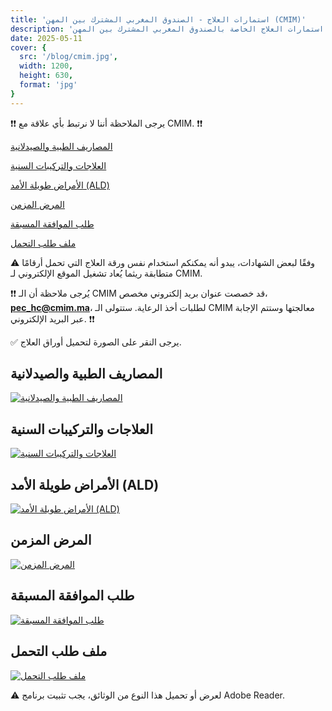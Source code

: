 ```yaml
---
title: 'استمارات العلاج - الصندوق المغربي المشترك بين المهن (CMIM)'
description: 'تحميل استمارات العلاج الخاصة بالصندوق المغربي المشترك بين المهن (CMIM)'
date: 2025-05-11
cover: {
  src: '/blog/cmim.jpg',
  width: 1200,
  height: 630,
  format: 'jpg'
}
---
```

❗❗ يرجى الملاحظة أننا لا نرتبط بأي علاقة مع CMIM. ❗❗

[المصاريف الطبية والصيدلانية](https://drive.usercontent.google.com/download?id=16w7PS8lhRxHZPFJpUY6YfZ-wAYRMg2v3&export=download)

[العلاجات والتركيبات السنية](https://drive.usercontent.google.com/download?id=1jFRz25rDqCqURri2cFCyXMHgDcjiMA3L&export=download)

[الأمراض طويلة الأمد (ALD)](https://drive.usercontent.google.com/download?id=1D3iNh9cN8i6wMTZLg_00o6UaTskBYSL-&export=download)

[المرض المزمن](https://drive.usercontent.google.com/download?id=1zYYv2oMoE-yGsiqRmKE2_UfHHa_eDCJo&export=download)

[طلب الموافقة المسبقة](https://drive.usercontent.google.com/uc?id=1hALGEdGbtSHXOp6waNrj5TAJaFCZzZQr&export=download)

[ملف طلب التحمل](https://drive.usercontent.google.com/download?id=1BJmzOR7dffRH1CBmA0huClleZEbzDPSn&export=download)

⚠️ وفقًا لبعض الشهادات، يبدو أنه يمكنكم استخدام نفس ورقة العلاج التي تحمل أرقامًا متطابقة ريثما يُعاد تشغيل الموقع الإلكتروني لـ CMIM.

❗❗ يُرجى ملاحظة أن الـ CMIM قد خصصت عنوان بريد إلكتروني مخصص، **pec_hc@cmim.ma**، لطلبات أخذ الرعاية. ستتولى الـ CMIM معالجتها وستتم الإجابة عبر البريد الإلكتروني. ❗❗

✅ يرجى النقر على الصورة لتحميل أوراق العلاج.

## المصاريف الطبية والصيدلانية

[![المصاريف الطبية والصيدلانية](/blog/FMEP.webp)](https://drive.usercontent.google.com/download?id=16w7PS8lhRxHZPFJpUY6YfZ-wAYRMg2v3&export=download)

## العلاجات والتركيبات السنية

[![العلاجات والتركيبات السنية](/blog/SEPD.webp)](https://drive.usercontent.google.com/download?id=1jFRz25rDqCqURri2cFCyXMHgDcjiMA3L&export=download)

## الأمراض طويلة الأمد (ALD)

[![الأمراض طويلة الأمد (ALD)](/blog/ALD.webp)](https://drive.usercontent.google.com/download?id=1D3iNh9cN8i6wMTZLg_00o6UaTskBYSL-&export=download)

## المرض المزمن

[![المرض المزمن](/blog/MLD.webp)](https://drive.usercontent.google.com/download?id=1zYYv2oMoE-yGsiqRmKE2_UfHHa_eDCJo&export=download)

## طلب الموافقة المسبقة

[![طلب الموافقة المسبقة](/blog/DAP.webp)](https://drive.usercontent.google.com/uc?id=1hALGEdGbtSHXOp6waNrj5TAJaFCZzZQr&export=download)

## ملف طلب التحمل

[![ملف طلب التحمل](/blog/DPC.webp)](https://drive.usercontent.google.com/download?id=1BJmzOR7dffRH1CBmA0huClleZEbzDPSn&export=download)

⚠️ لعرض أو تحميل هذا النوع من الوثائق، يجب تثبيت برنامج Adobe Reader. 
